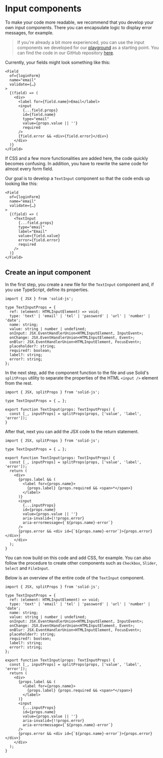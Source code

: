 
<Title>Input components | Modular Forms</Title>
<Meta
  name="description"
  content="To make your code more readable, we recommend that you develop your own input components. There you can encapsulate logic to display error messages."
/>

# Input components

To make your code more readable, we recommend that you develop your own input components. There you can encapsulate logic to display error messages, for example.

> If you're already a bit more experienced, you can use the input components we developed for our <A href="/playground">playground</A> as a starting point. You can find the code in our GitHub repository <a href="https://github.com/fabian-hiller/modular-forms/tree/main/packages/website/components" target="_blank" rel="noreferrer">here</a>.

Currently, your fields might look something like this:

```tsx
<Field
  of={loginForm}
  name="email"
  validate={…}
>
  {(field) => (
    <div>
      <label for={field.name}>Email</label>
      <input
        {...field.props}
        id={field.name}
        type="email"
        value={props.value || ''}
        required
      />
      {field.error && <div>{field.error}</div>}
    </div>
  )}
</Field>
```

If CSS and a few more functionalities are added here, the code quickly becomes confusing. In addition, you have to rewrite the same code for almost every form field.

Our goal is to develop a `TextInput` component so that the code ends up looking like this:

```tsx
<Field
  of={loginForm}
  name="email"
  validate={…}
>
  {(field) => (
    <TextInput
      {...field.props}
      type="email"
      label="Email"
      value={field.value}
      error={field.error}
      required
    />
  )}
</Field>
```

## Create an input component

In the first step, you create a new file for the `TextInput` component and, if you use TypeScript, define its properties.

```tsx
import { JSX } from 'solid-js';

type TextInputProps = {
  ref: (element: HTMLInputElement) => void;
  type: 'text' | 'email' | 'tel' | 'password' | 'url' | 'number' | 'date';
  name: string;
  value: string | number | undefined;
  onInput: JSX.EventHandlerUnion<HTMLInputElement, InputEvent>;
  onChange: JSX.EventHandlerUnion<HTMLInputElement, Event>;
  onBlur: JSX.EventHandlerUnion<HTMLInputElement, FocusEvent>;
  placeholder?: string;
  required?: boolean;
  label?: string;
  error?: string;
};
```

In the next step, add the component function to the file and use Solid's `splitProps` utility to separate the properties of the HTML `<input />` element from the rest.

```tsx
import { JSX, splitProps } from 'solid-js';

type TextInputProps = { … };

export function TextInput(props: TextInputProps) {
  const [_, inputProps] = splitProps(props, ['value', 'label', 'error']);
}
```

After that, next you can add the JSX code to the return statement.

```tsx
import { JSX, splitProps } from 'solid-js';

type TextInputProps = { … };

export function TextInput(props: TextInputProps) {
  const [_, inputProps] = splitProps(props, ['value', 'label', 'error']);
  return (
    <div>
      {props.label && (
        <label for={props.name}>
          {props.label} {props.required && <span>*</span>}
        </label>
      )}
      <input
        {...inputProps}
        id={props.name}
        value={props.value || ''}
        aria-invalid={!!props.error}
        aria-errormessage={`${props.name}-error`}
      />
      {props.error && <div id={`${props.name}-error`}>{props.error}</div>}
    </div>
  );
}
```

You can now build on this code and add CSS, for example. You can also follow the procedure to create other components such as `Checkbox`, `Slider`, `Select` and `FileInput`.

Below is an overview of the entire code of the `TextInput` component.

```tsx
import { JSX, splitProps } from 'solid-js';

type TextInputProps = {
  ref: (element: HTMLInputElement) => void;
  type: 'text' | 'email' | 'tel' | 'password' | 'url' | 'number' | 'date';
  name: string;
  value: string | number | undefined;
  onInput: JSX.EventHandlerUnion<HTMLInputElement, InputEvent>;
  onChange: JSX.EventHandlerUnion<HTMLInputElement, Event>;
  onBlur: JSX.EventHandlerUnion<HTMLInputElement, FocusEvent>;
  placeholder?: string;
  required?: boolean;
  label?: string;
  error?: string;
};

export function TextInput(props: TextInputProps) {
  const [_, inputProps] = splitProps(props, ['value', 'label', 'error']);
  return (
    <div>
      {props.label && (
        <label for={props.name}>
          {props.label} {props.required && <span>*</span>}
        </label>
      )}
      <input
        {...inputProps}
        id={props.name}
        value={props.value || ''}
        aria-invalid={!!props.error}
        aria-errormessage={`${props.name}-error`}
      />
      {props.error && <div id={`${props.name}-error`}>{props.error}</div>}
    </div>
  );
}
```

